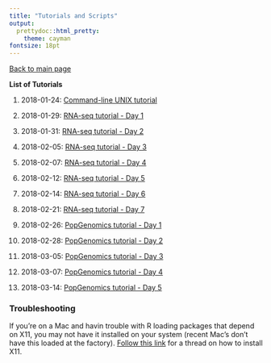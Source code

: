 ```yaml
---
title: "Tutorials and Scripts"
output:
  prettydoc::html_pretty:
    theme: cayman
fontsize: 18pt
---
```


[Back to main page](index.html)

**List of Tutorials** 

1. 2018-01-24: [Command-line UNIX tutorial](2018-01-24_Command_Line_Unix.html)

2. 2018-01-29: [RNA-seq tutorial - Day 1](2018-01-29_RNA-seq_Day1.html)

3. 2018-01-31: [RNA-seq tutorial - Day 2](2018-01-31_RNA-seq_Day2.html)

4. 2018-02-05: [RNA-seq tutorial - Day 3](2018-02-05_RNA-seq_Day3.html)

5. 2018-02-07: [RNA-seq tutorial - Day 4](2018-02-07_RNA-seq_Day4.html)

6. 2018-02-12: [RNA-seq tutorial - Day 5](2018-02-12_RNA-seq_Day5.html)

7. 2018-02-14: [RNA-seq tutorial - Day 6](2018-02-14_RNA-seq_Day6.html)

8. 2018-02-21: [RNA-seq tutorial - Day 7](2018-02-21_RNA-seq_Day7.html)

9. 2018-02-26: [PopGenomics tutorial - Day 1](2018-02-26_PopGenomics_Day1.html)

10. 2018-02-28: [PopGenomics tutorial - Day 2](2018-02-28_PopGenomics_Day2.html)

11. 2018-03-05: [PopGenomics tutorial - Day 3](2018-03-05_PopGenomics_Day3.html)

12. 2018-03-07: [PopGenomics tutorial - Day 4](2018-03-07_PopGenomics_Day4.html)

13. 2018-03-14: [PopGenomics tutorial - Day 5](2018-03-14_PopGenomics_Day5.html)



### Troubleshooting   

If you're on a Mac and havin trouble with R loading packages that depend on X11, you may not have it installed on your system (recent Mac's don't have this loaded at the factory). [Follow this link](https://stackoverflow.com/questions/38952427/include-cairo-r-on-a-mac) for a thread on how to install X11.


 

